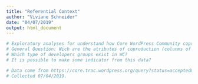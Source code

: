 ```yaml
---
title: "Referential Context"
author: "Viviane Schneider"
date: "04/07/2019"
output: html_document
---
```

```r
# Exploratory analyses for understand how Core WordPress Community coproduce code
# General Question: Wich are the atributes of coproduction (colunms of dataframe or variables)?
# Which type of developers groups exist in WC?
# It is possible to make some indicator from this data?

# Data come from https://core.trac.wordpress.org/query?status=accepted&status=assigned&status=new&status=reopened&status=reviewing&col=id&col=summary&col=status&col=owner&col=type&col=priority&col=milestone&col=component&col=version&col=severity&col=resolution&col=time&col=changetime&col=focuses&col=reporter&col=keywords&order=priority
# Collected 07/04/2019.


    
    
```


